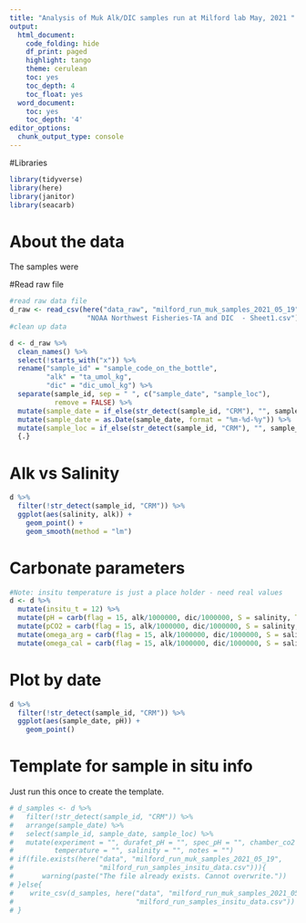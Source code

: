 ```yaml
---
title: "Analysis of Muk Alk/DIC samples run at Milford lab May, 2021 "
output:
  html_document:
    code_folding: hide
    df_print: paged
    highlight: tango
    theme: cerulean
    toc: yes
    toc_depth: 4
    toc_float: yes
  word_document:
    toc: yes
    toc_depth: '4'
editor_options:
  chunk_output_type: console
---
```

#Libraries
```r
library(tidyverse)
library(here)
library(janitor)
library(seacarb)
```
# About the data
The samples were

#Read raw file
```r
#read raw data file
d_raw <- read_csv(here("data_raw", "milford_run_muk_samples_2021_05_19",
                   "NOAA Northwest Fisheries-TA and DIC  - Sheet1.csv"))
#clean up data

d <- d_raw %>%
  clean_names() %>%
  select(!starts_with("x")) %>%
  rename("sample_id" = "sample_code_on_the_bottle",
         "alk" = "ta_umol_kg",
         "dic" = "dic_umol_kg") %>%
  separate(sample_id, sep = " ", c("sample_date", "sample_loc"),
           remove = FALSE) %>%
  mutate(sample_date = if_else(str_detect(sample_id, "CRM"), "", sample_date)) %>%
  mutate(sample_date = as.Date(sample_date, format = "%m-%d-%y")) %>%
  mutate(sample_loc = if_else(str_detect(sample_id, "CRM"), "", sample_loc)) %>%
  {.}
```
# Alk vs Salinity
```r
d %>%
  filter(!str_detect(sample_id, "CRM")) %>%
  ggplot(aes(salinity, alk)) +
    geom_point() +
    geom_smooth(method = "lm")
```
# Carbonate parameters
```r
#Note: insitu temperature is just a place holder - need real values
d <- d %>%
  mutate(insitu_t = 12) %>%
  mutate(pH = carb(flag = 15, alk/1000000, dic/1000000, S = salinity, T = insitu_t)$pH) %>%
  mutate(pCO2 = carb(flag = 15, alk/1000000, dic/1000000, S = salinity, T = insitu_t)$pCO2) %>%
  mutate(omega_arg = carb(flag = 15, alk/1000000, dic/1000000, S = salinity, T = insitu_t)$OmegaAragonite) %>%
  mutate(omega_cal = carb(flag = 15, alk/1000000, dic/1000000, S = salinity, T = insitu_t)$OmegaCalcite)
```
# Plot by date
```r
d %>%
  filter(!str_detect(sample_id, "CRM")) %>%
  ggplot(aes(sample_date, pH)) +
    geom_point() 
```
# Template for sample in situ info
Just run this once to create the template.
```r
# d_samples <- d %>%
#   filter(!str_detect(sample_id, "CRM")) %>%
#   arrange(sample_date) %>%
#   select(sample_id, sample_date, sample_loc) %>%
#   mutate(experiment = "", durafet_pH = "", spec_pH = "", chamber_co2 = "",
#          temperature = "", salinity = "", notes = "")
# if(file.exists(here("data", "milford_run_muk_samples_2021_05_19", 
#                     "milford_run_samples_insitu_data.csv"))){
#       warning(paste("The file already exists. Cannot overwrite."))
# }else{
#    write_csv(d_samples, here("data", "milford_run_muk_samples_2021_05_19", 
#                              "milford_run_samples_insitu_data.csv"))
# }
```









